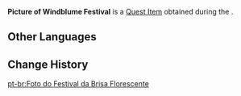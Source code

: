 {{Item Infobox
|id           = 100761
|image        = Item Picture.png
|type         = Quest Items
|group        = Event Items
|description  = A picture recording the scene in Mondstadt during Windblume Festival. With fresh flowers, the Statue of The Seven, and the free people of Mondstadt, this festival could indeed be deemed synonymous with "romance".
|event        = Invitation of Windblume
|source1      = Obtained during [[Windblume Research Report]]
}}
'''Picture of Windblume Festival''' is a [[Quest Item]] obtained during the {{Quest|Windblume Research Report}}.

==Other Languages==
{{Other Languages
|default_hidden = 1
|en      = Picture of Windblume Festival
|zhs     = 风花节风景画片
|zhs_rm  = Fēnghuā-jié Fēngjǐng Huàpiàn
|zht     = 風花節風景畫片
|zht_rm  = Fēnghuā-jié Fēngjǐng Huàpiàn
|ja      = 風花祭の風景画
|ja_rm   = Windoburuumu-sai no Fuukeiga
|ko      = 윈드블룸 축제 사진
|es      = Imagen del Festival de las Flores de Viento
|fr      = Image de la Fête des alizées
|ru      = Пейзаж Праздника ветряных цветов
|th      = ภาพวิวเทศกาล Windblume
|th_rm   = 
|vi      = Hình Ảnh Về Lễ Hội Hoa Gió
|de      = Landschaftsbild vom Windblumenfest
|id      = Gambar Windblume Festival
|pt      = Foto do Festival da Brisa Florescente
|tr      = Rüzgarçiçeği Festivali Fotoğrafı
|it      = Foto del Festival del Florvento
}}

==Change History==
{{Change History|1.4}}

[[pt-br:Foto do Festival da Brisa Florescente]]